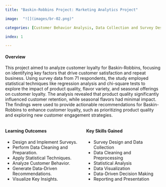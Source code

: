 ```yaml
---
title: "Baskin-Robbins Project: Marketing Analytics Project"

image:  "![](images/br-02.png)" 

categories: [Customer Behavior Analysis, Data Collection and Survey Design, Statistical Techniques and Validation, Visualization Exploration and Interpretation, Insights and Recommendations Based on Analytics, Segmentation and Comparative Analysis] 

index: 1 

---
```


#### **Overview**

This project aimed to analyze customer loyalty for Baskin-Robbins, focusing on identifying key factors that drive customer satisfaction and repeat business. Using survey data from 71 respondents, the study employed statistical techniques like regression analysis and chi-square tests to explore the impact of product quality, flavor variety, and seasonal offerings on customer loyalty. The analysis revealed that product quality significantly influenced customer retention, while seasonal flavors had minimal impact. The findings were used to provide actionable recommendations for Baskin-Robbins to enhance customer loyalty, such as prioritizing product quality and exploring new customer engagement strategies.

::::: columns
::: {.column width="50%"}
#### **Learning Outcomes**

-   Design and Implement Surveys.\
-   Perform Data Cleaning and Preparation.\
-   Apply Statistical Techniques.\
-   Analyze Customer Behavior.\
-   Generate Data-Driven Recommendations.\
-   Visualize Key Insights.
:::

::: {.column width="50%"}
#### **Key Skills Gained**

-   Survey Design and Data Collection\
-   Data Cleaning and Preprocessing\
-   Statistical Analysis\
-   Data Visualization\
-   Data-Driven Decision Making\
-   Reporting and Presentation
:::
:::::



